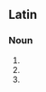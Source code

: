 ==Latin==

===Noun===
{{la-noun-form|saecula}} {{g|n}}

# {{inflection of|saeculum||nom|p|lang=la}}
# {{inflection of|saeculum||acc|p|lang=la}}
# {{inflection of|saeculum||voc|p|lang=la}}